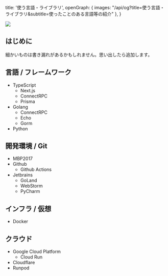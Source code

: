   title: '使う言語・ライブラリ', openGraph: { images: "/api/og?title=使う言語・ライブラリ&subtitle=使ったことのある言語等の紹介" },
}

<Image src="/api/og?title=使う言語・ライブラリ&subtitle=使ったことのある言語等の紹介" />


## はじめに

細かいものは書き漏れがあるかもしれません。思い出したら追加します。

## 言語 / フレームワーク

- TypeScript
  - Next.js
  - ConnectRPC
  - Prisma
- Golang
  - ConnectRPC
  - Echo
  - Gorm
- Python

## 開発環境 / Git

- MBP2017
- Github
  - Github Actions
- Jetbrains
  - GoLand
  - WebStorm
  - PyCharm

## インフラ / 仮想

- Docker

## クラウド

- Google Cloud Platform
  - Cloud Run
- Cloudflare
- Runpod